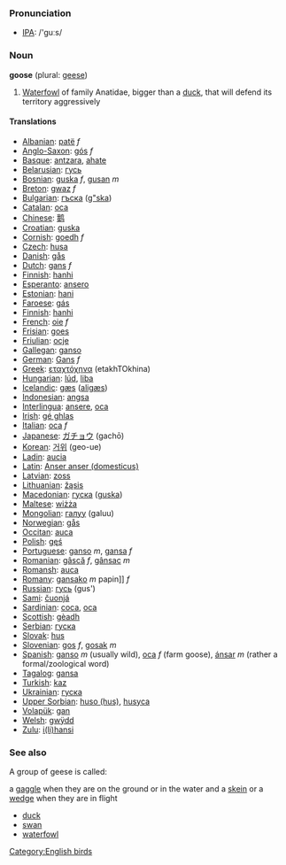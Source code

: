 === Pronunciation ===
*[[w:IPA|IPA]]: /'guːs/

=== Noun ===
'''goose''' (plural: [[geese]])

# [[Waterfowl]] of family Anatidae, bigger than a [[duck]], that will defend its territory aggressively

==== Translations ====
*[[Albanian]]: [[patë]] ''f''
*[[Anglo-Saxon]]: [[gós]] ''f''
*[[Basque]]: [[antzara]], [[ahate]]
*[[Belarusian]]: [[гусь]]
*[[Bosnian]]: [[guska]] ''f'', [[gusan]] ''m''
*[[Breton]]: [[gwaz]] ''f''
*[[Bulgarian]]: [[гъска]] ([[g"ska]])
*[[Catalan]]: [[oca]]
*[[Chinese]]: [[鹅]]
*[[Croatian]]: [[guska]]
*[[Cornish]]: [[goedh]] ''f''
*[[Czech]]: [[husa]]
*[[Danish]]: [[gås]]
*[[Dutch]]: [[gans]] ''f''
*[[Finnish]]: [[hanhi]]
*[[Esperanto]]: [[ansero]]
*[[Estonian]]: [[hani]]
*[[Faroese]]: [[gás]]
*[[Finnish]]: [[hanhi]]
*[[French]]: [[oie]] ''f''
*[[Frisian]]: [[goes]]
*[[Friulian]]: [[ocje]]
*[[Gallegan]]: [[ganso]]
*[[German]]: [[Gans]] ''f''
*[[Greek]]: [[εταχτόχηνα]] (etakhTOkhina)
*[[Hungarian]]: [[lúd]], [[liba]]
*[[Icelandic]]: [[gæs]] ([[aligæs]])
*[[Indonesian]]: [[angsa]]
*[[Interlingua]]: [[ansere]], [[oca]]
*[[Irish]]: [[gé ghlas]]
*[[Italian]]: [[oca]] ''f''
*[[Japanese]]: [[ガチョウ]] (gachō)
*[[Korean]]: [[거위]] (geo-ue)
*[[Ladin]]: [[aucia]]
*[[Latin]]: [[Anser anser (domesticus)]]
*[[Latvian]]: [[zoss]]
*[[Lithuanian]]: [[žąsis]]
*[[Macedonian]]: [[гуска]] ([[guska]])
*[[Maltese]]: [[wiżża]]
*[[Mongolian]]: [[галуу]] (galuu)
*[[Norwegian]]: [[gås]]
*[[Occitan]]: [[auca]]
*[[Polish]]: [[gęś]]
*[[Portuguese]]: [[ganso]] ''m'', [[gansa]] ''f''
*[[Romanian]]: [[gâscă]] ''f'', [[gânsac]] ''m''
*[[Romansh]]: [[auca]]
*[[Romany]]: [[gansako]] ''m'' papin]] ''f''
*[[Russian]]: [[гусь]] (gus')
*[[Sami]]: [[čuonjá]]
*[[Sardinian]]: [[coca]], [[oca]]
*[[Scottish]]: [[gèadh]]
*[[Serbian]]: [[гуска]]
*[[Slovak]]: [[hus]]
*[[Slovenian]]: [[gos]] ''f'', [[gosak]] ''m''
*[[Spanish]]: [[ganso]] ''m'' (usually wild), [[oca]] ''f'' (farm goose), [[ánsar]] ''m'' (rather a formal/zoological word)
*[[Tagalog]]: [[gansa]]
*[[Turkish]]: [[kaz]]
*[[Ukrainian]]: [[гуска]]
*[[Upper Sorbian]]: [[huso (hus)]], [[husyca]]
*[[Volapük]]: [[gan]]
*[[Welsh]]: [[gwÿdd]]
*[[Zulu]]: [[i(li)hansi]]

=== See also ===

A group of geese is called:

a [[gaggle]] when they are on the ground or in the water
and a [[skein]] or a [[wedge]] when they are in flight

*[[duck]]
*[[swan]]
*[[waterfowl]]

[[Category:English birds]]